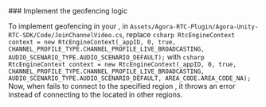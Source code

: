 
<PlatformWrapper platform="unity">
### Implement the geofencing logic

To implement geofencing in your <Vpl k="CLIENT" />, in `Assets/Agora-RTC-Plugin/Agora-Unity-RTC-SDK/Code/JoinChannelVideo.cs`,
    replace
    ``` csharp
    RtcEngineContext context = new RtcEngineContext(_appID, 0, true,
    CHANNEL_PROFILE_TYPE.CHANNEL_PROFILE_LIVE_BROADCASTING,
    AUDIO_SCENARIO_TYPE.AUDIO_SCENARIO_DEFAULT);
    ```
    with
    ``` csharp
    RtcEngineContext context = new RtcEngineContext(_appID, 0, true,
    CHANNEL_PROFILE_TYPE.CHANNEL_PROFILE_LIVE_BROADCASTING,
    AUDIO_SCENARIO_TYPE.AUDIO_SCENARIO_DEFAULT, AREA_CODE.AREA_CODE_NA);
    ```
Now, when <Vpd k="SDK" /> fails to connect to the specified region <Vg k="AGORA_BACKEND"/>, it throws an error instead of connecting to the <Vg k="AGORA_BACKEND"/> located in other regions.
</PlatformWrapper>